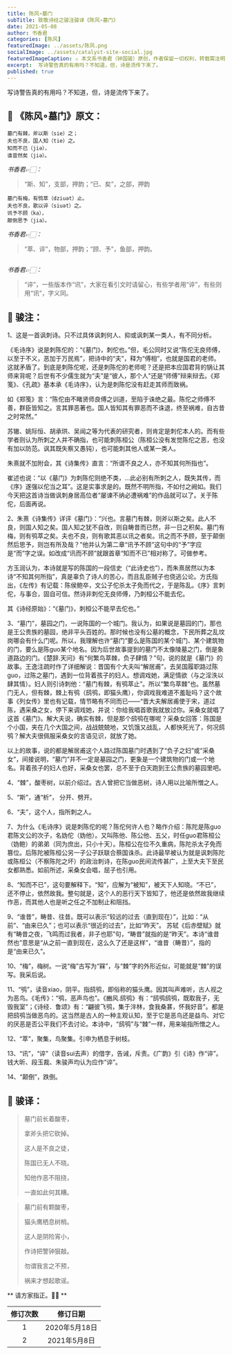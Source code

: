 ```yaml
---
title: 陈风∘墓门
subTitle: 致敬诗经之骏注骏译《陈风∘墓门》
date: 2021-05-08
author: 书香君
categories: [陈风]
featuredImage: ../assets/陈风.png
socialImage: ../assets/catalyst-site-social.jpg
featuredImageCaption: ⚠️️ 本文系书香君（钟国骏）原创，作者保留一切权利，转载需注明出处。
excerpt:  写诗警告真的有用吗？不知道，但，诗是流传下来了。  
published: true
---
```


写诗警告真的有用吗？不知道，但，诗是流传下来了。



## 🌼 《陈风∘墓门》原文：

```
墓门有棘，斧以斯（sie）之；
夫也不良，国人知（tie）之。
知而不已（jiə），
谁昔然矣（jiə）。
```

*书香君👉🏻：*

> “斯、知”，支部，押韵；“已、矣”，之部，押韵

```
墓门有梅，有鸮萃（dziuət）止。
夫也不良，歌以谇（siuət）之。
讯予不顾（ka），
颠倒思予（jia）。
```

*书香君👉🏻：*

> “萃、谇”，物部，押韵；“顾、予”，鱼部，押韵。

```
```

*书香君👉🏻：*

> “谇”，一些版本作“讯”，大家在看引文时请留心，有些学者用“谇”，有些则用“讯”，字义同。


## 🍁️ 骏注：

1、这是一首讽刺诗。只不过具体讽刺何人、抑或讽刺某一类人，有不同分析。

《毛诗序》说是刺陈佗的：“《墓门》，刺佗也。”但，毛公同时又说“陈佗无良师傅，以至于不义，恶加于万民焉”，把诗中的“夫”，释为“傅相”，也就是国君的老师。这就矛盾了。到底是刺陈佗呢，还是刺陈佗的老师呢？还是把本应国君背的锅让其师来背呢？后世有不少儒生就为“夫”是“彼人，那个人”还是“师傅”辩来辩去。《郑笺》、《孔疏》基本承《毛诗序》，认为是刺陈佗没有赶走其师而致祸。

如《郑笺》言：“陈佗由不睹贤师良傅之训道，至陷于诛绝之最。陈佗之师傅不善，群臣皆知之。言其罪恶著也。国人皆知其有罪恶而不诛退，终至祸难，自古昔之时常然。”

苏辙、姚际恒、胡承珙、吴闿之等为代表的研究者，则肯定是刺佗本人的。而有些学者则认为所刺之人并不确指，也可能刺陈桓公（陈桓公没有发觉陈佗之恶，也没有加以防范。讽其既失察又愚钝），也可能刺其他人或某一类人。

朱熹就不加附会，其《诗集传》直言：“所谓不良之人，亦不知其何所指也”。

崔述也说：“以《墓门》为刺陈佗则绝不类，…此必别有所刺之人，既失其传，而《序》遂强以佗当之耳”。这是实事求是的。既然不明所指，不如付之阙如。我们今天把这首诗当做讽刺身居高位者“屡谏不纳必遭祸难”的作品就可以了。关于陈佗，后面再说。

2、朱熹《诗集传》详评《墓门》：“兴也。言墓门有棘，则斧以斯之矣。此人不良，则国人知之矣。国人知之犹不自改，则自畴昔而已然，非一日之积矣。墓门有梅，则有鸮萃之矣。夫也不良，则有歌其恶以讯之者矣。讯之而不予顾，至于颠倒然后思予，则岂有所及哉？”他并认为第二章“讯予不顾”这句中的“予”字应是“而”字之误。如改成“讯而不顾”就跟首章“知而不已”相对称了。可做参考。

方玉润认为，本诗就是写的陈国的一段信史（“此诗史也”），而朱熹居然以为本诗“不知其何所指”，真是辜负了诗人的苦心，而且乱臣贼子也侥逃公论。方氏指出，《左传》有记载：陈侯鲍卒，文公子佗杀太子免而代之，于是陈乱。《序》言刺佗，与事合，固自可信。然诗非刺佗无良师傅，乃刺桓公不能去佗。

其《诗经原始》：“《墓门》，刺桓公不能早去佗也。”

3、“墓门”，墓园之门，一说陈国的一个城门。我认为，如果说是墓园的门，那也是王公贵族的墓园，绝非平头百姓的。那时候也没有公墓的概念，下民所葬之乱坟岗哪会有什么门呢。所以，我理解也许“墓门”要么是陈国的某个城门、某个建筑物的门，要么是陈guo某个地名。因为后世故事提到的墓门不太像陵墓之门，倒是象道路边的门。《楚辞.天问》有“何繁鸟萃棘，负子肆情？”句，说的就是《墓门》的故事。王逸注疏时作了详细解说：晋国有个大夫叫“解居甫”，去吴国履职路过陈guo，过陈之墓门，遇到一位背着孩子的妇人。想调戏她，满足情欲（与之淫泆以肆其情）。妇人则引诗刺他：“墓门有棘，有鸮萃止”。所以“繁鸟萃棘”也。虽然墓门无人，但有棘，棘上有鸮（鸱鸮，即猫头鹰），你调戏我难道不羞耻吗？这个故事《列女传》里也有记载，情节略有不同而已——“晋大夫解居甫使于宋，道过陈，遇采桑之女，停下来调戏她，并说：你给我唱首歌我就放过你。采桑女就唱了这首《墓门》。解大夫说，确实有棘，但是那个鸱鸮在哪呢？采桑女回答：陈国是个小国，夹在几个大国之间，战战兢兢地，又饥饿又战乱，人都快死光了，何况鸱鸮？解大夫很佩服采桑女的言语见识，就放了她。

以上的故事，说的都是解居甫这个人路过陈国墓门时遇到了“负子之妇”或“采桑女”，间接说明，“墓门”并不一定是墓园之门，更象是一个建筑物的门或一个地名。背着孩子的妇人也好，采桑女也罢，总不至于白天跑到王公贵族的墓园里吧。

4、“棘”，酸枣树，以前介绍过。古人曾把它当做恶树，诗人用以比喻所憎之人。

5、“斯”，通“析”， 分开、劈开。

6、“夫”，这个人，指所刺之人。

7、为什么《毛诗序》说是刺陈佗的呢？陈佗何许人也？略作介绍：陈陀是陈guo君陈文公的次子，名妫佗（妫他）。又叫陈他、陈公他、五父，时任guo君陈桓公（妫鲍）的弟弟（同为庶出，只小十天）。陈桓公在位不久重病，陈陀杀太子免而篡位。后陈陀被陈桓公另一子公子跃联合蔡国诛杀。此诗最早被认为就是讽刺陈陀或陈桓公（不察陈陀之坏）的政治刺诗，在陈guo民间流传甚广，上至大夫下至民女都熟悉。如前所述，采桑女会唱，屈子也引用。

8、“知而不已”，这句要解释下。“知”，应解为“被知”，被天下人知晓。“不已”，还不停止，依然故我。整句就是，这个人的恶行天下皆知了，他还是依然故我继续作恶，而其他人也是听之任之不加制止和阻挡。

9、“谁昔”，畴昔、往昔。既可以表示“较远的过去（直到现在）”，比如：“从前”、“由来已久”；也可以表示“很近的过去”，比如“昨天”。 苏轼《后赤壁赋》就有“畴昔之夜，飞鸣而过我者，非子也耶”句，“畴昔”就指的是“昨天”。本诗“谁昔然也”意思是“从之前一直到现在，这么久了还是这样”，“谁昔（畴昔）”，指的是“由来已久”。

10、“梅”，梅树。一说“梅”古写为“槑”，与“棘”字的外形近似，可能就是“棘”的误写。我采后说。

11、“鸮”，读音xiao，阴平。指鸱鸮，即俗称的猫头鹰。因其叫声难听，古人视之为恶鸟。《毛传》：“鸮，恶声鸟也”。《豳风.鸱鸮》有：“鸱鸮鸱鸮，既取我子，无毁我室”；《诗经．鲁颂》有：“翩彼飞鸮，集于泮林，食我桑葚，怀我好音”。都是把鸱鸮当做恶鸟的。这当然是古人的一种主观认知，至于它是恶鸟还是益鸟、对它的厌恶是否公平我们不去讨论。本诗中，“鸱鸮”与“棘”一样，用来喻指所憎之人。

12、“萃”，聚集，鸟聚集。引申为栖息于树枝。

13、“讯”，“谇”（读音sui去声）的借字，告诫，斥责。《广韵》引《诗》作“谇”。钱大昕、段玉裁、朱骏声均认为应作“谇”。

14、“颠倒”，跌倒。


## 🍁️ 骏译：


> 墓门前长着酸枣，
> 
> 拿斧头把它砍掉。
> 
> 这人是不良之徒，
> 
> 陈国已无人不晓。
> 
> 知他作恶不阻挠，
> 
> 一直如此何其糟。
> 

> 墓门前有颗酸枣，
> 
> 猫头鹰栖息树梢。
> 
> 这人是阴险宵小，
> 
> 作诗把警钟狠敲。
> 
> 勿谓我言之不预，
> 
> 祸来才想起歌谣。
> 



** 请方家指正。🙏🏻 **

| 修订次数      | 修订日期 |
|   :----: |    :----:   |
|  1   | 2020年5月18日       |
|  2   | 2021年5月8日       |

